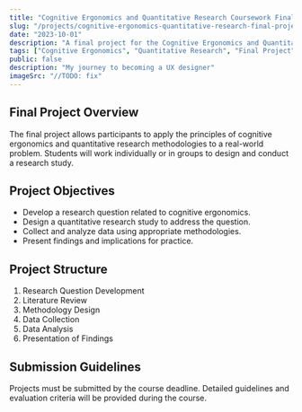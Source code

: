 ```yaml
---
title: "Cognitive Ergonomics and Quantitative Research Coursework Final Project"
slug: "/projects/cognitive-ergonomics-quantitative-research-final-project"
date: "2023-10-01"
description: "A final project for the Cognitive Ergonomics and Quantitative Research course, focusing on practical applications of learned methodologies."
tags: ["Cognitive Ergonomics", "Quantitative Research", "Final Project"]
public: false
description: "My journey to becoming a UX designer"
imageSrc: "//TODO: fix"
---
```


## Final Project Overview

The final project allows participants to apply the principles of cognitive ergonomics and quantitative research methodologies to a real-world problem. Students will work individually or in groups to design and conduct a research study.

## Project Objectives

- Develop a research question related to cognitive ergonomics.
- Design a quantitative research study to address the question.
- Collect and analyze data using appropriate methodologies.
- Present findings and implications for practice.

## Project Structure

1. Research Question Development
2. Literature Review
3. Methodology Design
4. Data Collection
5. Data Analysis
6. Presentation of Findings

## Submission Guidelines

Projects must be submitted by the course deadline. Detailed guidelines and evaluation criteria will be provided during the course.
